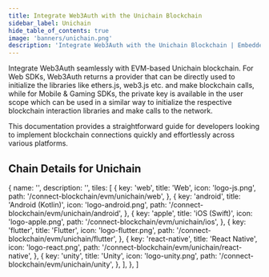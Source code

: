 ```yaml
---
title: Integrate Web3Auth with the Unichain Blockchain
sidebar_label: Unichain
hide_table_of_contents: true
image: 'banners/unichain.png'
description: 'Integrate Web3Auth with the Unichain Blockchain | Embedded Wallets'
---
```



<SEO
  title="Integrate Web3Auth with the Unichain Blockchain"
  description="Integrate Web3Auth with the Unichain Blockchain | Embedded Wallets"
  image="https://web3auth.io/docs/banners/unichain.png"
  slug="/embedded-wallets/connect-blockchain/evm/unichain"
/>

Integrate Web3Auth seamlessly with EVM-based Unichain blockchain. For Web SDKs, Web3Auth returns a provider that can be directly used to initialize the libraries like ethers.js, web3.js etc. and make blockchain calls, while for Mobile & Gaming SDKs, the private key is available in the user scope which can be used in a similar way to initialize the respective blockchain interaction libraries and make calls to the network.

This documentation provides a straightforward guide for developers looking to implement blockchain connections quickly and effortlessly across various platforms.

## Chain Details for Unichain

<ChainDetailsUnichain />

  {
    name: '',
    description: '',
    tiles: [
      {
        key: 'web',
        title: 'Web',
        icon: 'logo-js.png',
        path: '/connect-blockchain/evm/unichain/web',
      },
      {
        key: 'android',
        title: 'Android (Kotlin)',
        icon: 'logo-android.png',
        path: '/connect-blockchain/evm/unichain/android',
      },
      {
        key: 'apple',
        title: 'iOS (Swift)',
        icon: 'logo-apple.png',
        path: '/connect-blockchain/evm/unichain/ios',
      },
      {
        key: 'flutter',
        title: 'Flutter',
        icon: 'logo-flutter.png',
        path: '/connect-blockchain/evm/unichain/flutter',
      },
      {
        key: 'react-native',
        title: 'React Native',
        icon: 'logo-react.png',
        path: '/connect-blockchain/evm/unichain/react-native',
      },
      {
        key: 'unity',
        title: 'Unity',
        icon: 'logo-unity.png',
        path: '/connect-blockchain/evm/unichain/unity',
      },
    ],
  },
]

<Tiles tileGroups={Unichain} />
